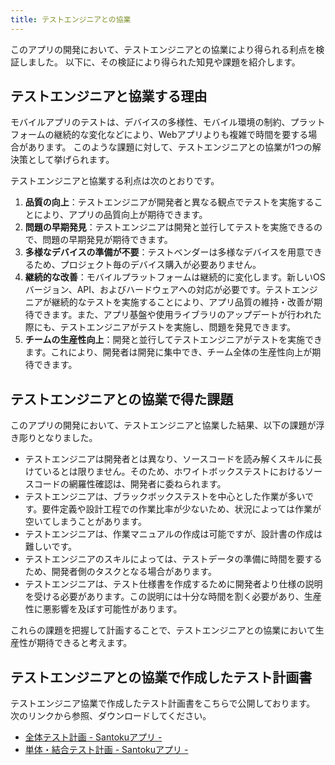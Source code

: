 ```yaml
---
title: テストエンジニアとの協業
---
```


このアプリの開発において、テストエンジニアとの協業により得られる利点を検証しました。
以下に、その検証により得られた知見や課題を紹介します。

## テストエンジニアと協業する理由

モバイルアプリのテストは、デバイスの多様性、モバイル環境の制約、プラットフォームの継続的な変化などにより、Webアプリよりも複雑で時間を要する場合があります。
このような課題に対して、テストエンジニアとの協業が1つの解決策として挙げられます。

テストエンジニアと協業する利点は次のとおりです。

1. **品質の向上**：テストエンジニアが開発者と異なる観点でテストを実施することにより、アプリの品質向上が期待できます。
2. **問題の早期発見**：テストエンジニアは開発と並行してテストを実施できるので、問題の早期発見が期待できます。
3. **多様なデバイスの準備が不要**：テストベンダーは多様なデバイスを用意できるため、プロジェクト毎のデバイス購入が必要ありません。
4. **継続的な改善**：モバイルプラットフォームは継続的に変化します。新しいOSバージョン、API、およびハードウェアへの対応が必要です。テストエンジニアが継続的なテストを実施することにより、アプリ品質の維持・改善が期待できます。また、アプリ基盤や使用ライブラリのアップデートが行われた際にも、テストエンジニアがテストを実施し、問題を発見できます。
5. **チームの生産性向上**：開発と並行してテストエンジニアがテストを実施できます。これにより、開発者は開発に集中でき、チーム全体の生産性向上が期待できます。

## テストエンジニアとの協業で得た課題

このアプリの開発において、テストエンジニアと協業した結果、以下の課題が浮き彫りとなりました。

- テストエンジニアは開発者とは異なり、ソースコードを読み解くスキルに長けているとは限りません。そのため、ホワイトボックステストにおけるソースコードの網羅性確認は、開発者に委ねられます。
- テストエンジニアは、ブラックボックステストを中心とした作業が多いです。要件定義や設計工程での作業比率が少ないため、状況によっては作業が空いてしまうことがあります。
- テストエンジニアは、作業マニュアルの作成は可能ですが、設計書の作成は難しいです。
- テストエンジニアのスキルによっては、テストデータの準備に時間を要するため、開発者側のタスクとなる場合があります。
- テストエンジニアは、テスト仕様書を作成するために開発者より仕様の説明を受ける必要があります。この説明には十分な時間を割く必要があり、生産性に悪影響を及ぼす可能性があります。

これらの課題を把握して計画することで、テストエンジニアとの協業において生産性が期待できると考えます。

## テストエンジニアとの協業で作成したテスト計画書

テストエンジニア協業で作成したテスト計画書をこちらで公開しております。
次のリンクから参照、ダウンロードしてください。

- [全体テスト計画 - Santokuアプリ -](https://fintan.jp/wp-content/uploads/2022/03/testing-type-catalog.xlsx)
- [単体・結合テスト計画 - Santokuアプリ -](https://fintan.jp/wp-content/uploads/2022/03/testing-type-catalog.xlsx)
